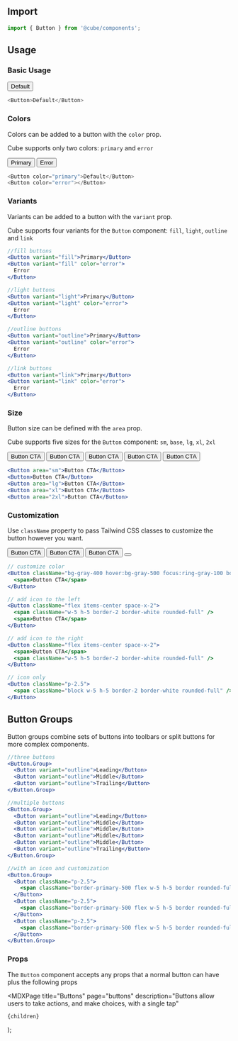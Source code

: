 


<Head>
  <title>Button - Cube</title>
  <meta
    name="description"
    content="Buttons allow users to take actions, and make choices, with a single tap"
  />
</Head>

## Import

```js
import { Button } from '@cube/components';
```

## Usage

### Basic Usage

<Example>
  <Button>Default</Button>
</Example>

```js
<Button>Default</Button>
```

### Colors

Colors can be added to a button with the `color` prop.

Cube supports only two colors: `primary` and `error`

<Example>
  <Button color="primary">Primary</Button>
  <Button color="error">Error</Button>
</Example>

```js
<Button color="primary">Default</Button>
<Button color="error"></Button>
```

### Variants

Variants can be added to a button with the `variant` prop.

Cube supports four variants for the `Button` component: `fill`, `light`, `outline` and `link`

<VariantsExamples />

```jsx
//fill buttons
<Button variant="fill">Primary</Button>
<Button variant="fill" color="error">
  Error
</Button>

//light buttons
<Button variant="light">Primary</Button>
<Button variant="light" color="error">
  Error
</Button>

//outline buttons
<Button variant="outline">Primary</Button>
<Button variant="outline" color="error">
  Error
</Button>

//link buttons
<Button variant="link">Primary</Button>
<Button variant="link" color="error">
  Error
</Button>
```

### Size

Button size can be defined with the `area` prop.

Cube supports five sizes for the `Button` component: `sm`, `base`, `lg`, `xl`, `2xl`

<Example>
  <div className="flex flex-wrap items-start gap-4">
    <Button area="sm">Button CTA</Button>
    <Button>Button CTA</Button>
    <Button area="lg">Button CTA</Button>
    <Button area="xl">Button CTA</Button>
    <Button area="2xl">Button CTA</Button>
  </div>
</Example>

```jsx
<Button area="sm">Button CTA</Button>
<Button>Button CTA</Button>
<Button area="lg">Button CTA</Button>
<Button area="xl">Button CTA</Button>
<Button area="2xl">Button CTA</Button>
```

### Customization

Use `className` property to pass Tailwind CSS classes to customize the button however you want.

<Example>
  <Button className="bg-gray-400 hover:bg-gray-500 focus:ring-gray-100 border-gray-400 hover:border-gray-500">
    <span>Button CTA</span>
  </Button>
  <Button className="flex items-center space-x-2">
    <span className="w-5 h-5 border-2 border-white rounded-full" />
    <span>Button CTA</span>
  </Button>
  <Button className="flex items-center space-x-2">
    <span>Button CTA</span>
    <span className="w-5 h-5 border-2 border-white rounded-full" />
  </Button>
  <Button className="p-2.5">
    <span className="block w-5 h-5 border-2 border-white rounded-full" />
  </Button>
</Example>

```jsx
// customize color
<Button className="bg-gray-400 hover:bg-gray-500 focus:ring-gray-100 border-gray-400 hover:border-gray-500">
  <span>Button CTA</span>
</Button>

// add icon to the left
<Button className="flex items-center space-x-2">
  <span className="w-5 h-5 border-2 border-white rounded-full" />
  <span>Button CTA</span>
</Button>

// add icon to the right
<Button className="flex items-center space-x-2">
  <span>Button CTA</span>
  <span className="w-5 h-5 border-2 border-white rounded-full" />
</Button>

// icon only
<Button className="p-2.5">
  <span className="block w-5 h-5 border-2 border-white rounded-full" />
</Button>
```

## Button Groups

Button groups combine sets of buttons into toolbars or split buttons for more complex components.

<ButtonGroups />

```jsx
//three buttons
<Button.Group>
  <Button variant="outline">Leading</Button>
  <Button variant="outline">Middle</Button>
  <Button variant="outline">Trailing</Button>
</Button.Group>

//multiple buttons
<Button.Group>
  <Button variant="outline">Leading</Button>
  <Button variant="outline">Middle</Button>
  <Button variant="outline">Middle</Button>
  <Button variant="outline">Middle</Button>
  <Button variant="outline">Middle</Button>
  <Button variant="outline">Trailing</Button>
</Button.Group>

//with an icon and customization
<Button.Group>
  <Button className="p-2.5">
    <span className="border-primary-500 flex w-5 h-5 border rounded-full" />
  </Button>
  <Button className="p-2.5">
    <span className="border-primary-500 flex w-5 h-5 border rounded-full" />
  </Button>
  <Button className="p-2.5">
    <span className="border-primary-500 flex w-5 h-5 border rounded-full" />
  </Button>
</Button.Group>
```

### Props

The `Button` component accepts any props that a normal button can have plus the following props

<PropsList props={propsList} />

  <MDXPage
    title="Buttons"
    page="buttons"
    description="Buttons allow users to take actions, and make choices, with a single tap"
  >
    {children}
  </MDXPage>
);
